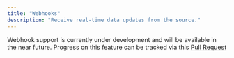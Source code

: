 ```yaml
---
title: "Webhooks"
description: "Receive real-time data updates from the source."
---
```


Webhook support is currently under development and will be available in the near future. Progress on this feature can be tracked via this [Pull Request](https://github.com/poozlehq/poozle/issues/100)
